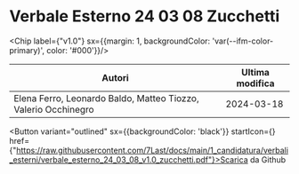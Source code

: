 

# Verbale Esterno 24 03 08 Zucchetti

<Chip label={"v1.0"} sx={{margin: 1, backgroundColor: 'var(--ifm-color-primary)', color: '#000'}}/>



|                            Autori                            |Ultima modifica|
|--------------------------------------------------------------|---------------|
|Elena Ferro, Leonardo Baldo, Matteo Tiozzo, Valerio Occhinegro|   2024-03-18  |

<Button variant="outlined" sx={{backgroundColor: 'black'}} startIcon={<GithubIcon />} href={"https://raw.githubusercontent.com/7Last/docs/main/1_candidatura/verbali_esterni/verbale_esterno_24_03_08_v1.0_zucchetti.pdf"}>Scarica da Github</Button>